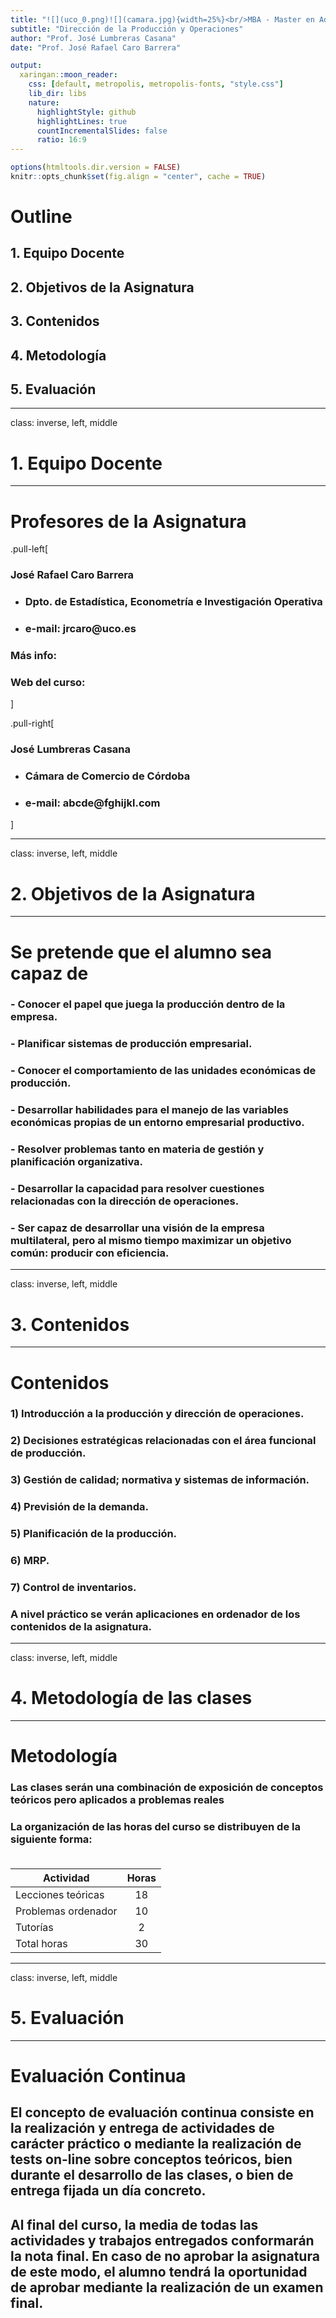 ```yaml
---
title: "![](uco_0.png)![](camara.jpg){width=25%}<br/>MBA - Master en Administración y Dirección de Empresas (2020-2021)"
subtitle: "Dirección de la Producción y Operaciones"
author: "Prof. José Lumbreras Casana"
date: "Prof. José Rafael Caro Barrera"

output:
  xaringan::moon_reader:
    css: [default, metropolis, metropolis-fonts, "style.css"]
    lib_dir: libs
    nature:
      highlightStyle: github
      highlightLines: true
      countIncrementalSlides: false
      ratio: 16:9
---
```


```r
options(htmltools.dir.version = FALSE)
knitr::opts_chunk$set(fig.align = "center", cache = TRUE)
```

# Outline

## 1. Equipo Docente

## 2. Objetivos de la Asignatura

## 3. Contenidos

## 4. Metodología

## 5. Evaluación


---

class: inverse, left, middle


# 1. Equipo Docente


---

# Profesores de la Asignatura

.pull-left[

### **José Rafael Caro Barrera**

- ### Dpto. de Estadística, Econometría e Investigación Operativa

- ### e-mail: **jrcaro@uco.es**

### **Más info:**

### Web del curso: 

]

.pull-right[

### **José Lumbreras Casana**

- ### Cámara de Comercio de Córdoba

- ### e-mail: **abcde@fghijkl.com**

]

---

class: inverse, left, middle

# 2. Objetivos de la Asignatura

---

# Se pretende que el alumno sea capaz de

### - Conocer el papel que juega la producción dentro de la empresa.
### - Planificar sistemas de producción empresarial.
### - Conocer el comportamiento de las unidades económicas de producción.
### - Desarrollar habilidades para el manejo de las variables económicas propias de un entorno empresarial productivo.
### - Resolver problemas tanto en materia de gestión y planificación organizativa.
### - Desarrollar la capacidad para resolver cuestiones relacionadas con la dirección de operaciones.
### - Ser capaz de desarrollar una visión de la empresa multilateral, pero al mismo tiempo maximizar un objetivo común: producir con eficiencia.

---

class: inverse, left, middle

# 3. Contenidos

---

# Contenidos

### 1) Introducción a la producción y dirección de operaciones.
### 2) Decisiones estratégicas relacionadas con el área funcional de producción.
### 3) Gestión de calidad; normativa y sistemas de información.
### 4) Previsión de la demanda.
### 5) Planificación de la producción.
### 6) MRP.
### 7) Control de inventarios.

### **A nivel práctico se verán aplicaciones en ordenador de los contenidos de la asignatura.**

---

class: inverse, left, middle

# 4. Metodología de las clases

---

# Metodología

### Las clases serán una combinación de exposición de conceptos teóricos pero aplicados a problemas reales

### La organización de las horas del curso se distribuyen de la siguiente forma:<br/><br/>


| **Actividad**   | **Horas** |
|----------|:--------:|
| Lecciones teóricas |  18 |
| Problemas ordenador |    10   |  
| Tutorías | 2 |  
| Total horas | 30 |

---

class: inverse, left, middle

# 5. Evaluación

---

# Evaluación Continua

## El concepto de evaluación continua consiste en la **realización y entrega de actividades de carácter práctico o mediante la realización de tests on-line sobre conceptos teóricos, bien durante el desarrollo de las clases, o bien de entrega fijada un día concreto**. 

## Al final del curso, la media de todas las actividades y trabajos entregados conformarán la nota final. En caso de no aprobar la asignatura de este modo, el alumno tendrá la oportunidad de aprobar mediante la realización de un examen final.






